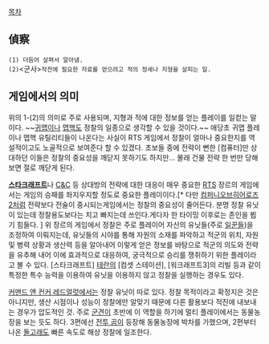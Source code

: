 [[목차]]

== 偵察 ==
 (1) 더듬어 살펴서 알아냄.
 (2)<군사>작전에 필요한 자료를 얻으려고 적의 정세나 지형을 살피는 일.

== 게임에서의 의미 ==

위의 1-(2)의 의미로 주로 사용되며, 지형과 적에 대한 정보를 얻는 플레이를 일컫는 말이다. 
~~[[귀맵]]이나 [[맵핵]]도 정찰의 일종으로 생각할 수 있을 것이다.~~ 애당초 귀맵 플레이나 맵핵 유틸리티들이 나온다는 사실이 RTS 게임에서 정찰이 얼마나 중요한지를 역설적이고도 노골적으로 보여준다 할 수 있겠다. 초보들 중에 전략이 뻔한 [컴퓨터]만 상대하던 이들은 정찰의 중요성을 깨닫지 못하기도 하지만... 몰래 건물 전략 한 번만 당해보면 절로 깨닫게 된다.

'''[[스타크래프트]]'''나 [[C&C]] 등 상대방의 전략에 대한 대응이 매우 중요한 [[RTS]] 장르의 게임에서는 게임의 승패를 좌지우지할 정도로 중요한 플레이이다.[* 다만 [[컴퍼니오브히어로즈2]]처럼 전략보다 전술이 중시되는게임에서는 정찰의 중요성이 줄어든다. 분명 정찰 유닛이 있는데 정찰용도보다는 치고 빠지는데 쓰인다.게다자 한 타이밍 이후로는 존인을 뵙기 힘들다. ] 위 장르의 게임에서 정찰은 주로 플레이어 자신의 유닛들(주로 [[일꾼]]들)을 조정하여 이뤄지는데, 유닛들의 시야를 통해 자원의 소재를 파악하고 적군의 위치, 자원 및 병력 상황과 생산력 등을 알아내어 이렇게 얻은 정보를 바탕으로 적군의 의도와 전략을 유추해 내어 이에 효과적으로 대응하여, 궁극적으로 승리를 쟁취하기 위한 플레이라고 볼 수 있다. 
[스타크래프트] [[테란]]의 [컴셋 스테이션], [워크래프트3]의 리빌 등과 같이 특정한 특수 능력을 이용하여 유닛을 이용하지 않고 정찰을 실행하는 경우도 있다.

[[커맨드 앤 컨커 레드얼럿]]에서는 정찰 유닛이 따로 있다. 정찰 목적이라고 확정지은 것은 아니지만, 생산 시점이나 성능이 정찰에만 알맞기 때문에 다른 활용보다 적진에 내보내는 경우가 압도적인 것. 주로 [[군견]]이 초반에 이 역할을 하기에 멀티 플레이에서는 동물농장을 보는 듯도 하다. 3편에선 [[전투 곰]]이 등장해 동물농장에 박차를 가했으며, 2편부터 나온 [[돌고래]]도 빠른 속도로 해상 정찰에 일조한다.

